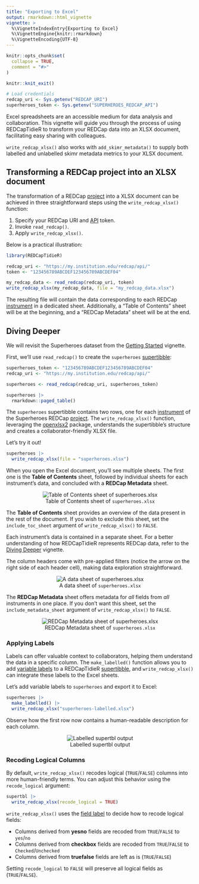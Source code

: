 ```yaml
---
title: "Exporting to Excel"
output: rmarkdown::html_vignette
vignette: >
  %\VignetteIndexEntry{Exporting to Excel}
  %\VignetteEngine{knitr::rmarkdown}
  %\VignetteEncoding{UTF-8}
---
```


```r
knitr::opts_chunk$set(
  collapse = TRUE,
  comment = "#>"
)
```

```r
knitr::knit_exit()
```


```r
# Load credentials
redcap_uri <- Sys.getenv("REDCAP_URI")
superheroes_token <- Sys.getenv("SUPERHEROES_REDCAP_API")
```

Excel spreadsheets are an accessible medium for data analysis and collaboration. This vignette will guide you through the process of using REDCapTidieR to transform your REDCap data into an XLSX document, facilitating easy sharing with colleagues.

`write_redcap_xlsx()` also works with `add_skimr_metadata()` to supply both labelled and unlabelled skimr metadata metrics to your XLSX document.

## Transforming a REDCap project into an XLSX document

The transformation of a REDCap [project](glossary.html#project) into a XLSX document can be achieved in three straightforward steps using the `write_redcap_xlsx()` function:

1)  Specify your REDCap URI and [API](glossary.html#redcap-api) token.
2)  Invoke `read_redcap()`.
3)  Apply `write_redcap_xlsx()`.

Below is a practical illustration:

```r
library(REDCapTidieR)
```


```r
redcap_uri <- "https://my.institution.edu/redcap/api/"
token <- "123456789ABCDEF123456789ABCDEF04"

my_redcap_data <- read_redcap(redcap_uri, token)
write_redcap_xlsx(my_redcap_data, file = "my_redcap_data.xlsx")
```

The resulting file will contain the data corresponding to each REDCap [instrument](glossary.html#instrument) in a dedicated sheet. Additionally, a "Table of Contents" sheet will be at the beginning, and a "REDCap Metadata" sheet will be at the end.

## Diving Deeper

We will revisit the Superheroes dataset from the [Getting Started](REDCapTidieR.html#case-study-the-superhero-database) vignette. 

First, we'll use `read_redcap()` to create the `superheroes` [supertibble](glossary.html#supertibble):

``` r
superheroes_token <- "123456789ABCDEF123456789ABCDEF04"
redcap_uri <- "https://my.institution.edu/redcap/api/"
```

```r
superheroes <- read_redcap(redcap_uri, superheroes_token)

superheroes |>
  rmarkdown::paged_table()
```

The `superheroes` supertibble contains two rows, one for each [instrument](glossary.html#instrument) of the Superheroes REDCap [project](glossary.html#project). The `write_redcap_xlsx()` function, leveraging the [openxlsx2](https://janmarvin.github.io/openxlsx2/) package, understands the supertibble's structure and creates a collaborator-friendly XLSX file.

Let's try it out!

```r
superheroes |>
  write_redcap_xlsx(file = "superheroes.xlsx")
```

When you open the Excel document, you'll see multiple sheets. The first one is the **Table of Contents** sheet, followed by individual sheets for each instrument's data, and concluded with a **REDCap Metadata** sheet.

<center>![Table of Contents sheet of `superheroes.xlsx`](images/write_xlsx_default.png)</center>

The **Table of Contents** sheet provides an overview of the data present in the rest of the document. If you wish to exclude this sheet, set the `include_toc_sheet` argument of `write_redcap_xlsx()` to `FALSE`.

Each instrument's data is contained in a separate sheet. For a better understanding of how REDCapTidieR represents REDCap data, refer to the [Diving Deeper](diving_deeper.html) vignette.

The column headers come with pre-applied filters (notice the arrow on the right side of each header cell), making data exploration straightforward.

<center>![A data sheet of `superheroes.xlsx`](images/write_xlsx_heroes_information.png)</center>

The **REDCap Metadata** sheet offers metadata for *all* fields from *all* instruments in one place. If you don't want this sheet, set the `include_metadata_sheet` argument of `write_redcap_xlsx()` to `FALSE`.

<center>![REDCap Metadata sheet of `superheroes.xlsx`](images/write_xlsx_metadata.png)</center>

### Applying Labels

Labels can offer valuable context to collaborators, helping them understand the data in a specific column. The `make_labelled()` function allows you to add [variable labels](glossary.html#variable-label) to a REDCapTidieR [supertibble](glossary.html#supertibble), and `write_redcap_xlsx()` can integrate these labels to the Excel sheets. 

Let's add variable labels to `superheroes` and export it to Excel:

```r
superheroes |>
  make_labelled() |>
  write_redcap_xlsx("superheroes-labelled.xlsx")
```

Observe how the first row now contains a human-readable description for each column.

<center>![Labelled supertbl output](images/write_xlsx_supertbl_labelled.png)</center>

### Recoding Logical Columns

By default, `write_redcap_xlsx()` recodes logical (`TRUE`/`FALSE`) columns into more human-friendly terms. You can adjust this behavior using the `recode_logical` argument:

```r
supertbl |>
  write_redcap_xlsx(recode_logical = TRUE)
```

`write_redcap_xlsx()` uses the [field label](glossary.html#field-label) to decide how to recode logical fields:

-   Columns derived from **yesno** fields are recoded from `TRUE`/`FALSE` to `yes`/`no`
-   Columns derived from **checkbox** fields are recoded from `TRUE`/`FALSE` to `Checked`/`Unchecked`
-   Columns derived from **truefalse** fields are left as is (`TRUE`/`FALSE`)

Setting `recode_logical` to `FALSE` will preserve all logical fields as (`TRUE`/`FALSE`).
